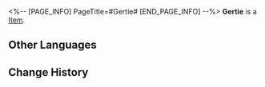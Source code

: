 <%-- [PAGE_INFO]
PageTitle=#Gertie#
[END_PAGE_INFO] --%>
{{Item Infobox
|id          = 250132
|image       = Item Gertie.png
|type        = 
|invCategory = 
|rarity      = 3
|effect      = 
|description = 
}}
'''Gertie''' is a [[Item]].

==Other Languages==
{{Other Languages
|en   = Gertie
|zhs  = 歌蒂
|zht  = 歌蒂
|ja   = ゴーディー
|ko   = 거티
|es   = Gertie
|fr   = Gertie
|ru   = Герти
|th   = Gertie
|vi   = Gertie
|de   = Gertie
|id   = Gertie
|pt   = Gertie
}}

==Change History==
{{Change History|2.0}}